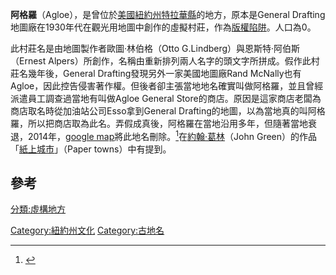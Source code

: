 '''阿格羅'''（Agloe），是曾位於[[美國|美國]][[紐約州|紐約州]][[特拉華縣_(紐約州)|特拉華縣]]的地方，原本是General Drafting地圖廠在1930年代在觀光用地圖中創作的虛擬村莊，作為[[街道陷阱|版權陷阱]]。人口為0。

此村莊名是由地圖製作者歐圖·林伯格（Otto G.Lindberg）與恩斯特·阿伯斯（Ernest Alpers）所創作，名稱由重新排列兩人名字的頭文字所拼成。假作此村莊名幾年後，General Drafting發現另外一家美國地圖廠Rand McNally也有Agloe，因此控告侵害著作權。但後者卻主張當地地名確實叫做阿格羅，並且曾經派遣員工調查過當地有叫做Agloe General Store的商店。原因是這家商店老闆為商店取名時從加油站公司Esso拿到General Drafting的地圖，以為當地真的叫阿格羅，所以把商店取為此名。弄假成真後，阿格羅在當地沿用多年，但隨著當地衰退，2014年，[[google_map|google map]]將此地名刪除。<ref>{{Cite news|url=http://gigazine.net/news/20141024-agloe/|title=存在しない架空の町がいつのまにか実在、そして再び消え去っていたことが明らかに|language=ja|publisher=GIGAZINE|author=|date=2014-10-24|accessdate=2014-10-24|archive-date=2021-04-27|archive-url=https://web.archive.org/web/20210427080052/https://gigazine.net/news/20141024-agloe/|dead-url=no}}</ref>在[[約翰·葛林|約翰·葛林]]（John Green）的作品「[[紙上城市_(小說)|紙上城市]]」（Paper towns）中有提到。

==參考==
{{reflist}}
[[分類:虛構地方|分類:虛構地方]]
[[Category:紐約州文化|Category:紐約州文化]]
[[Category:古地名|Category:古地名]]